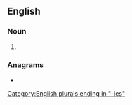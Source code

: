 ==English==

===Noun===
{{head|en|noun form}}

# {{plural of|flutterby|lang=en}}

===Anagrams===
* {{anagrams|en|a=beefilrsttu|butterflies|filter tubes}}

[[Category:English plurals ending in "-ies"]]